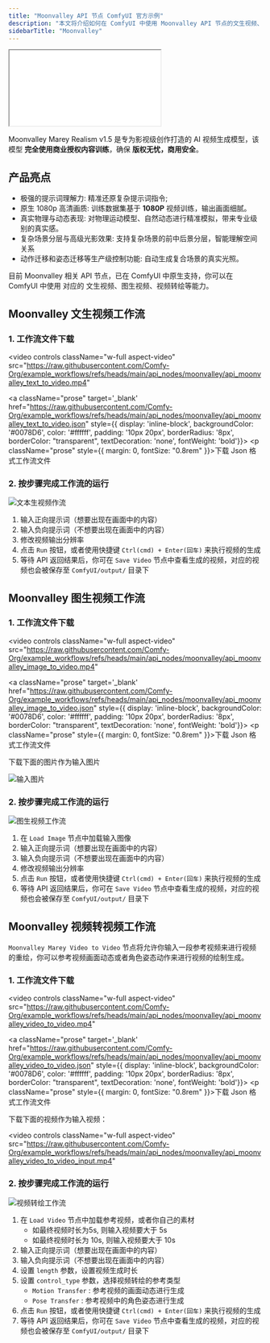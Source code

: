 ```yaml
---
title: "Moonvalley API 节点 ComfyUI 官方示例"
description: "本文将介绍如何在 ComfyUI 中使用 Moonvalley API 节点的文生视频、图生视频、视频转绘等能力"
sidebarTitle: "Moonvalley"
---
```



<iframe
  className="w-full aspect-video rounded-xl"
  src="//player.bilibili.com/player.html?isOutside=true&aid=114817830488742&bvid=BV1ZQGHzgETo&cid=30922050121&p=1&autoplay=0"
  title="ComfyUI Selection Toolbox New Features"
  allow="accelerometer; clipboard-write; encrypted-media; gyroscope; picture-in-picture"
  allowFullScreen
></iframe>

Moonvalley Marey Realism v1.5 是专为影视级创作打造的 AI 视频生成模型，该模型 **完全使用商业授权内容训练**，确保 **版权无忧，商用安全**。

## 产品亮点

- 极强的提示词理解力: 精准还原复杂提示词指令;
- 原生 1080p 高清画质: 训练数据集基于 **1080P** 视频训练，输出画面细腻。
- 真实物理与动态表现: 对物理运动模型、自然动态进行精准模拟，带来专业级别的真实感。
- 复杂场景分层与高级光影效果: 支持复杂场景的前中后景分层，智能理解空间关系
- 动作迁移和姿态迁移等生产级控制功能: 自动生成复合场景的真实光照。

目前 Moonvalley 相关 API 节点，已在 ComfyUI 中原生支持，你可以在 ComfyUI 中使用 对应的 文生视频、图生视频、视频转绘等能力。

<ReqHint/>
<UpdateReminder/>

## Moonvalley 文生视频工作流

### 1. 工作流文件下载

<video
  controls
  className="w-full aspect-video"
  src="https://raw.githubusercontent.com/Comfy-Org/example_workflows/refs/heads/main/api_nodes/moonvalley/api_moonvalley_text_to_video.mp4"
></video>

<a className="prose"  target='_blank'  href="https://raw.githubusercontent.com/Comfy-Org/example_workflows/refs/heads/main/api_nodes/moonvalley/api_moonvalley_text_to_video.json" style={{ display: 'inline-block', backgroundColor: '#0078D6', color: '#ffffff', padding: '10px 20px', borderRadius: '8px', borderColor: "transparent", textDecoration: 'none', fontWeight: 'bold'}}>
    <p className="prose" style={{ margin: 0, fontSize: "0.8rem" }}>下载 Json 格式工作流文件</p>
</a>


### 2. 按步骤完成工作流的运行

![文本生视频作流](/images/tutorial/api_nodes/moonvalley/api_moonvalley_text_to_video.jpg)

1. 输入正向提示词（想要出现在画面中的内容）
2. 输入负向提示词（不想要出现在画面中的内容）
3. 修改视频输出分辨率
4. 点击 `Run` 按钮，或者使用快捷键 `Ctrl(cmd) + Enter(回车)` 来执行视频的生成
5. 等待 API 返回结果后，你可在 `Save Video` 节点中查看生成的视频，对应的视频也会被保存至 `ComfyUI/output/` 目录下


## Moonvalley 图生视频工作流

### 1. 工作流文件下载

<video
  controls
  className="w-full aspect-video"
  src="https://raw.githubusercontent.com/Comfy-Org/example_workflows/refs/heads/main/api_nodes/moonvalley/api_moonvalley_image_to_video.mp4"
></video>

<a className="prose"  target='_blank'  href="https://raw.githubusercontent.com/Comfy-Org/example_workflows/refs/heads/main/api_nodes/moonvalley/api_moonvalley_image_to_video.json" style={{ display: 'inline-block', backgroundColor: '#0078D6', color: '#ffffff', padding: '10px 20px', borderRadius: '8px', borderColor: "transparent", textDecoration: 'none', fontWeight: 'bold'}}>
    <p className="prose" style={{ margin: 0, fontSize: "0.8rem" }}>下载 Json 格式工作流文件</p>
</a>

下载下面的图片作为输入图片

![输入图片](https://raw.githubusercontent.com/Comfy-Org/example_workflows/refs/heads/main/api_nodes/moonvalley/api_moonvalley_image_to_video_input.webp)

### 2. 按步骤完成工作流的运行

![图生视频工作流](/images/tutorial/api_nodes/moonvalley/api_moonvalley_image_to_video.jpg)

1. 在 `Load Image` 节点中加载输入图像
2. 输入正向提示词（想要出现在画面中的内容）
3. 输入负向提示词（不想要出现在画面中的内容）
4. 修改视频输出分辨率
5. 点击 `Run` 按钮，或者使用快捷键 `Ctrl(cmd) + Enter(回车)` 来执行视频的生成
6. 等待 API 返回结果后，你可在 `Save Video` 节点中查看生成的视频，对应的视频也会被保存至 `ComfyUI/output/` 目录下


## Moonvalley 视频转视频工作流

`Moonvalley Marey Video to Video` 节点将允许你输入一段参考视频来进行视频的重绘，你可以参考视频画面动态或者角色姿态动作来进行视频的绘制生成。

### 1. 工作流文件下载

<video
  controls
  className="w-full aspect-video"
  src="https://raw.githubusercontent.com/Comfy-Org/example_workflows/refs/heads/main/api_nodes/moonvalley/api_moonvalley_video_to_video.mp4"
></video>

<a className="prose"  target='_blank'  href="https://raw.githubusercontent.com/Comfy-Org/example_workflows/refs/heads/main/api_nodes/moonvalley/api_moonvalley_video_to_video.json" style={{ display: 'inline-block', backgroundColor: '#0078D6', color: '#ffffff', padding: '10px 20px', borderRadius: '8px', borderColor: "transparent", textDecoration: 'none', fontWeight: 'bold'}}>
    <p className="prose" style={{ margin: 0, fontSize: "0.8rem" }}>下载 Json 格式工作流文件</p>
</a>

下载下面的视频作为输入视频：

<video
  controls
  className="w-full aspect-video"
  src="https://raw.githubusercontent.com/Comfy-Org/example_workflows/refs/heads/main/api_nodes/moonvalley/api_moonvalley_video_to_video_input.mp4"
></video>


### 2. 按步骤完成工作流的运行

![视频转绘工作流](/images/tutorial/api_nodes/moonvalley/api_moonvalley_video_to_video.jpg)
1. 在 `Load Video` 节点中加载参考视频，或者你自己的素材
    - 如最终视频时长为5s, 则输入视频要大于 5s
    - 如最终视频时长为 10s, 则输入视频要大于 10s
2. 输入正向提示词（想要出现在画面中的内容）
3. 输入负向提示词（不想要出现在画面中的内容）
4. 设置 `length` 参数，设置视频生成时长
5. 设置 `control_type` 参数，选择视频转绘的参考类型
    -  `Motion Transfer` :  参考视频的画面动态进行生成
    -  `Pose Transfer` :  参考视频中的角色姿态进行生成
6. 点击 `Run` 按钮，或者使用快捷键 `Ctrl(cmd) + Enter(回车)` 来执行视频的生成
7. 等待 API 返回结果后，你可在 `Save Video` 节点中查看生成的视频，对应的视频也会被保存至 `ComfyUI/output/` 目录下
